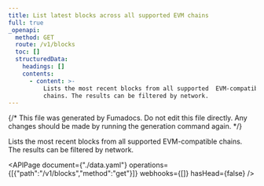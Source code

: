 ```yaml
---
title: List latest blocks across all supported EVM chains
full: true
_openapi:
  method: GET
  route: /v1/blocks
  toc: []
  structuredData:
    headings: []
    contents:
      - content: >-
          Lists the most recent blocks from all supported  EVM-compatible
          chains. The results can be filtered by network.
---
```


{/* This file was generated by Fumadocs. Do not edit this file directly. Any changes should be made by running the generation command again. */}

Lists the most recent blocks from all supported  EVM-compatible chains. The results can be filtered by network.

<APIPage document={"./data.yaml"} operations={[{"path":"/v1/blocks","method":"get"}]} webhooks={[]} hasHead={false} />
